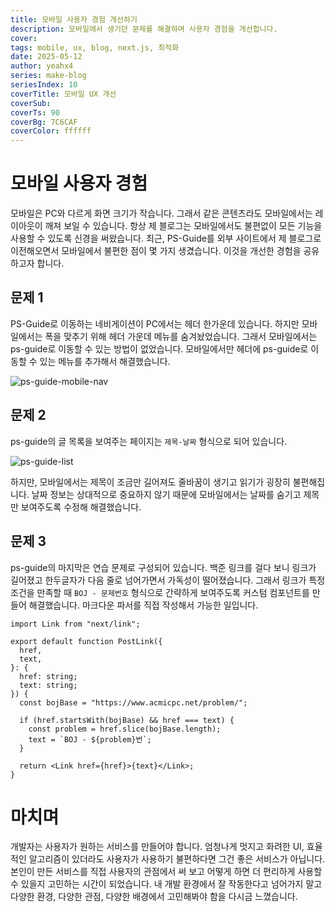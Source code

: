 ```yaml
---
title: 모바일 사용자 경험 개선하기
description: 모바일에서 생기던 문제를 해결하며 사용자 경험을 개선합니다.
cover:
tags: mobile, ux, blog, next.js, 최적화
date: 2025-05-12
author: yeahx4
series: make-blog
seriesIndex: 10
coverTitle: 모바일 UX 개선
coverSub:
coverTs: 90
coverBg: 7C6CAF
coverColor: ffffff
---
```


# 모바일 사용자 경험

모바일은 PC와 다르게 화면 크기가 작습니다. 그래서 같은 콘텐츠라도 모바일에서는
레이아웃이 깨져 보일 수 있습니다. 항상 제 블로그는 모바일에서도 불편없이
모든 기능을 사용할 수 있도록 신경을 써왔습니다. 최근, PS-Guide를 외부 사이트에서
제 블로그로 이전해오면서 모바일에서 불편한 점이 몇 가지 생겼습니다. 이것을 개선한
경험을 공유하고자 합니다.

## 문제 1

PS-Guide로 이동하는 네비게이션이 PC에서는 헤더 한가운데 있습니다. 하지만 모바일에서는
폭을 맞추기 위해 헤더 가운데 메뉴를 숨겨놨었습니다. 그래서 모바일에서는 ps-guide로
이동할 수 있는 방법이 없었습니다. 모바일에서만 헤더에 ps-guide로 이동할 수 있는
메뉴를 추가해서 해결했습니다.

![ps-guide-mobile-nav](/img/make-blog/mobile/header.png)

## 문제 2

ps-guide의 글 목록을 보여주는 페이지는 `제목-날짜` 형식으로 되어 있습니다.

![ps-guide-list](/img/make-blog/mobile/ps-list.png)

하지만, 모바일에서는 제목이 조금만 길어져도 줄바꿈이 생기고 읽기가 굉장히 불편해집니다.
날짜 정보는 상대적으로 중요하지 않기 때문에 모바일에서는 날짜를 숨기고 제목만 보여주도록
수정해 해결했습니다.

## 문제 3

ps-guide의 마지막은 연습 문제로 구성되어 있습니다. 백준 링크를 걸다 보니
링크가 길어졌고 한두글자가 다음 줄로 넘어가면서 가독성이 떨어졌습니다. 그래서
링크가 특정 조건을 만족할 때 `BOJ - 문제번호` 형식으로 간략하게 보여주도록
커스텀 컴포넌트를 만들어 해결했습니다. 마크다운 파서를 직접 작성해서 가능한 일입니다.

```tsx
import Link from "next/link";

export default function PostLink({
  href,
  text,
}: {
  href: string;
  text: string;
}) {
  const bojBase = "https://www.acmicpc.net/problem/";

  if (href.startsWith(bojBase) && href === text) {
    const problem = href.slice(bojBase.length);
    text = `BOJ - ${problem}번`;
  }

  return <Link href={href}>{text}</Link>;
}
```

# 마치며

개발자는 사용자가 원하는 서비스를 만들어야 합니다. 엄청나게 멋지고 화려한 UI, 효율적인 알고리즘이
있더라도 사용자가 사용하기 불편하다면 그건 좋은 서비스가 아닙니다. 본인이 만든
서비스를 직접 사용자의 관점에서 써 보고 어떻게 하면 더 편리하게 사용할 수 있을지 고민하는 시간이
되었습니다. 내 개발 환경에서 잘 작동한다고 넘어가지 말고 다양한 환경, 다양한 관점, 다양한 배경에서
고민해봐야 함을 다시금 느꼈습니다.
